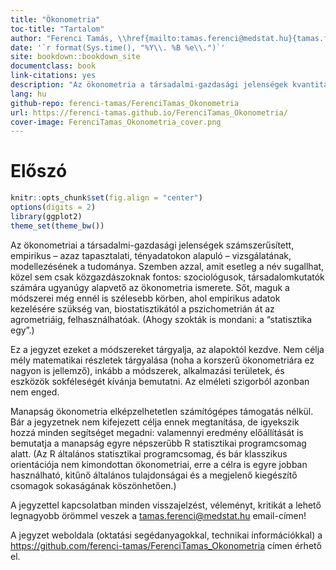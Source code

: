 ```yaml
--- 
title: "Ökonometria"
toc-title: "Tartalom"
author: "Ferenci Tamás, \\href{mailto:tamas.ferenci@medstat.hu}{tamas.ferenci@medstat.hu}"
date: '`r format(Sys.time(), "%Y\\. %B %e\\.")`'
site: bookdown::bookdown_site
documentclass: book
link-citations: yes
description: "Az ökonometria a társadalmi-gazdasági jelenségek kvantitatív, empirikus vizsgálatának, modellezésének tudománya. A jegyzet ezt tárgyalja, kerülve a mély matematikai részleteket, a hangsúlyt inkább a módszerek sokféleségének bemutatására helyezve. A számításokat mindenhol R statisztikai környezet alatt szemlélti."
lang: hu
github-repo: ferenci-tamas/FerenciTamas_Okonometria
url: https://ferenci-tamas.github.io/FerenciTamas_Okonometria/
cover-image: FerenciTamas_Okonometria_cover.png
---
```


# Előszó {-}

```r
knitr::opts_chunk$set(fig.align = "center")
options(digits = 2)
library(ggplot2)
theme_set(theme_bw())
```

Az ökonometriai a társadalmi-gazdasági jelenségek számszerűsített, empirikus -- azaz tapasztalati, tényadatokon alapuló -- vizsgálatának, modellezésének a tudománya. Szemben azzal, amit esetleg a név sugallhat, közel sem csak közgazdászoknak fontos: szociológusok, társadalomkutatók számára ugyanúgy alapvető az ökonometria ismerete. Sőt, maguk a módszerei még ennél is szélesebb körben, ahol empirikus adatok kezelésére szükség van, biostatisztikától a pszichometrián át az agrometriáig, felhasználhatóak. (Ahogy szokták is mondani: a "statisztika egy".)

Ez a jegyzet ezeket a módszereket tárgyalja, az alapoktól kezdve. Nem célja mély matematikai részletek tárgyalása (noha a korszerű ökonometriára ez nagyon is jellemző), inkább a módszerek, alkalmazási területek, és eszközök sokféleségét kívánja bemutatni. Az elméleti szigorból azonban nem enged.

Manapság ökonometria elképzelhetetlen számítógépes támogatás nélkül. Bár a jegyzetnek nem kifejezett célja ennek megtanítása, de igyekszik hozzá minden segítséget megadni: valamennyi eredmény előállítását is bemutatja a manapság egyre népszerűbb R statisztikai programcsomag alatt. (Az R általános statisztikai programcsomag, és bár klasszikus orientációja nem kimondottan ökonometriai, erre a célra is egyre jobban használható, kitűnő általános tulajdonságai és a megjelenő kiegészítő csomagok sokaságának köszönhetően.)

A jegyzettel kapcsolatban minden visszajelzést, véleményt, kritikát a lehető legnagyobb örömmel veszek a [tamas.ferenci@medstat.hu](tamas.ferenci@medstat.hu) email-címen!

A jegyzet weboldala (oktatási segédanyagokkal, technikai információkkal) a [https://github.com/ferenci-tamas/FerenciTamas_Okonometria](https://github.com/tamas-ferenci/FerenciTamas_Okonometria) címen érhető el.
